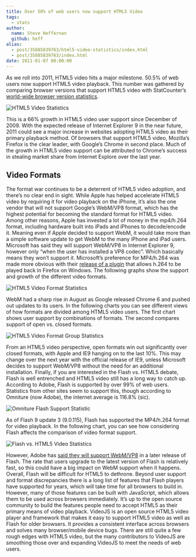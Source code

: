 ```yaml
---
title: Over 50% of web users now support HTML5 Video
tags:
  - stats
author:
  name: Steve Heffernan
  github: heff
alias:
  - post/35885839763/html5-video-statistics/index.html
  - post/35885839763/index.html
date: 2011-01-07 00:00:00
---
```


As we roll into 2011, HTML5 video hits a major milestone. 50.5% of web users now support HTML5 video playback. This number was gathered by comparing browser versions that support HTML5 video with StatCounter&rsquo;s [world-wide browser version statistics](http://gs.statcounter.com/#browser_version-ww-daily-20101201-20101231).

![HTML5 Video Statistics](https://videojs.com/img/blog/2011/01/html5-video-user-support.png)

This is a 66% growth in HTML5 video user support since December of 2009\. With the expected release of Internet Explorer 9 in the near future, 2011 could see a major increase in websites adopting HTML5 video as their primary playback method. Of browsers that support HTML5 video, Mozilla&rsquo;s Firefox is the clear leader, with Google&rsquo;s Chrome in second place. Much of the growth in HTML5 video support can be attributed to Chrome&rsquo;s success in stealing market share from Internet Explore over the last year.

## Video Formats

The format war continues to be a deterrent of HTML5 video adoption, and there&rsquo;s no clear end in sight. While Apple has helped accelerate HTML5 video by requiring it for video playback on the iPhone, it&rsquo;s also the one vendor that will not support Google&rsquo;s WebM/VP8 format, which has the highest potential for becoming the standard format for HTML5 video. Among other reasons, Apple has invested a lot of money in the mp4/h.264 format, including hardware built into iPads and iPhones to decode/encode it. Meaning even if Apple decided to support WebM, it would take more than a simple software update to get WebM to the many iPhone and iPad users. Microsoft has said they will support WebM/VP8 in Internet Explorer 9, however only &ldquo;when the user has installed a VP8 codec&rdquo;. Which basically means they won&rsquo;t support it. Microsoft&rsquo;s preference for MP4/h.264 was made more obvious with their [release of a plugin](http://news.cnet.com/8301-30685_3-20025721-264.html?part=rss&subj=news&tag=2547-1_3-0-20) that allows h.264 to be played back in Firefox on Windows. The following graphs show the support and growth of the different video formats.

![HTML5 Video Format Statistics](https://videojs.com/img/blog/2011/01/html5-format-statistics.png)

WebM had a sharp rise in August as Google released Chrome 6 and pushed out updates to its users. In the following charts you can see different views of how formats are divided among HTML5 video users. The first chart shows user support by combinations of formats. The second compares support of open vs. closed formats.

![HTML5 Video Format Group Statistics](https://videojs.com/img/blog/2011/01/html5-video-format-group-stats.png)

From an HTML5 video perspective, open formats win out significantly over closed formats, with Apple and IE9 hanging on to the last 10%. This may change over the next year with the official release of IE9, unless Microsoft decides to support WebM/VP8 without the need for an additional installation. Finally, if you are interested in the Flash vs. HTML5 debate, Flash is well entrenched and HTML5 video still has a long way to catch up. According to Adobe, Flash is supported by over 99% of web users. Statistics from other sites seem to support this, though according to Omniture (now Adobe), the internet average is 116.8% (sic).

![Omniture Flash Support Statistic](https://videojs.com/img/blog/2011/01/omniture-stat.png)

As of Flash 9 update 3 (9.0.115), Flash has supported the MP4/h.264 format for video playback. In the following chart, you can see how considering Flash affects the comparison of video format support.

![Flash vs. HTML5 Video Statistics](https://videojs.com/img/blog/2011/01/flash-vs-html5-statistics.png)

However, Adobe has [said they will support WebM/VP8](http://blogs.adobe.com/flashplatform/2010/05/adobe_support_for_vp8.html) in a later release of Flash. The rate that users upgrade to the latest version of Flash is relatively fast, so this could have a big impact on WebM support when it happens. Overall, Flash will be difficult for HTML5 to dethrone. Beyond user support and format discrepancies there is a long list of features that Flash players have supported for years, which will take time for all browsers to build in. However, many of those features can be built with JavaScript, which allows them to be used across browsers immediately. It&rsquo;s up to the open source community to build the features people need to accept HTML5 as their primary means of video playback. VideoJS is an open source HTML5 video player and framework that makes it easy to support HTML5 video as well as Flash for older browsers. It provides a consistent interface across browsers and solves many browser/mobile device bugs. There are still quite a few rough edges with HTML5 video, but the many contributors to VideoJS are smoothing those over and expanding VideoJS to meet the needs of web users.
